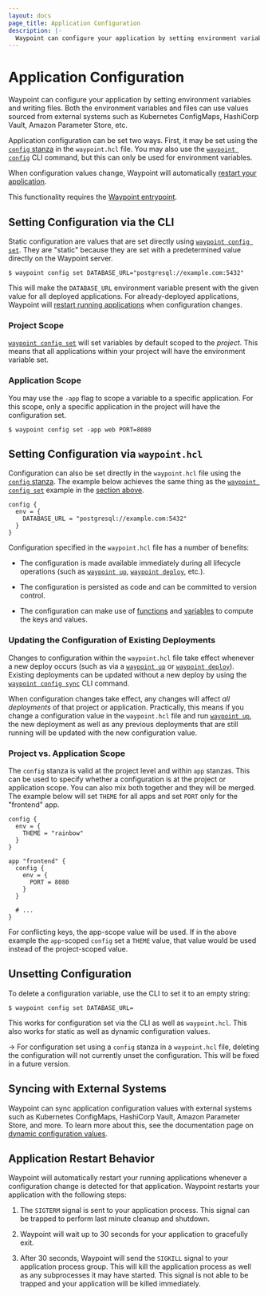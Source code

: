 ```yaml
---
layout: docs
page_title: Application Configuration
description: |-
  Waypoint can configure your application by setting environment variables and writing files. Both the environment variables and files can use values sourced from external systems such as Kubernetes ConfigMaps, HashiCorp Vault, Amazon Parameter Store, etc.
---
```


# Application Configuration

Waypoint can configure your application by setting environment variables
and writing files. Both the environment variables and files can use
values sourced from external systems such as Kubernetes ConfigMaps,
HashiCorp Vault, Amazon Parameter Store, etc.

Application configuration can be set two ways. First, it may be set using the
[`config` stanza](/waypoint/docs/waypoint-hcl/config) in the `waypoint.hcl` file. You
may also use the [`waypoint config`](/waypoint/commands/config-set) CLI command, but this
can only be used for environment variables.

When configuration values change, Waypoint will automatically
[restart your application](#application-restart-behavior).

This functionality requires the [Waypoint entrypoint](/waypoint/docs/entrypoint).

## Setting Configuration via the CLI

Static configuration are values that are set directly using [`waypoint config set`](/waypoint/commands/config-set).
They are "static" because they are set with a predetermined value directly on the Waypoint
server.

```shell-session
$ waypoint config set DATABASE_URL="postgresql://example.com:5432"
```

This will make the `DATABASE_URL` environment variable present with the
given value for all deployed applications. For already-deployed applications,
Waypoint will [restart running applications](#application-restart-behavior)
when configuration changes.

### Project Scope

[`waypoint config set`](/waypoint/commands/config-set) will set variables by default scoped to the _project_.
This means that all applications within your project will have the environment
variable set.

### Application Scope

You may use the `-app` flag to scope a variable to a specific application.
For this scope, only a specific application in the project will have the
configuration set.

```shell-session
$ waypoint config set -app web PORT=8080
```

## Setting Configuration via `waypoint.hcl`

Configuration can also be set directly in the `waypoint.hcl` file using
the [`config` stanza](/waypoint/docs/waypoint-hcl/config). The example below achieves
the same thing as the [`waypoint config set`](/waypoint/commands/config-set) example in the [section above](/waypoint/docs/app-config#setting-configuration-via-the-cli).

```hcl
config {
  env = {
    DATABASE_URL = "postgresql://example.com:5432"
  }
}
```

Configuration specified in the `waypoint.hcl` file has a number of benefits:

- The configuration is made available immediately during all lifecycle operations (such as [`waypoint up`](/waypoint/commands/up), [`waypoint deploy`](/waypoint/commands/deploy), etc.).

- The configuration is persisted as code and can be committed to version control.

- The configuration can make use of
  [functions](/waypoint/docs/waypoint-hcl/functions) and
  [variables](/waypoint/docs/waypoint-hcl/variables) to compute the keys and values.

### Updating the Configuration of Existing Deployments

Changes to configuration within the `waypoint.hcl` file take effect
whenever a new deploy occurs (such as via a [`waypoint up`](/waypoint/commands/up) or [`waypoint deploy`](/waypoint/commands/deploy)).
Existing deployments can be updated without
a new deploy by using the [`waypoint config sync`](/waypoint/commands/config-sync) CLI command.

When configuration changes take effect, any changes will affect
_all deployments_ of that project or application. Practically, this
means if you change a configuration value in the `waypoint.hcl` file
and run [`waypoint up`](/waypoint/commands/up), the new deployment as well as any previous deployments
that are still running will be updated with the new configuration value.

### Project vs. Application Scope

The `config` stanza is valid at the project level and within `app`
stanzas. This can be used to specify whether a configuration is at the
project or application scope. You can also mix both together and they will be
merged. The example below will set `THEME` for all apps and set `PORT`
only for the "frontend" app.

```hcl
config {
  env = {
    THEME = "rainbow"
  }
}

app "frontend" {
  config {
    env = {
      PORT = 8080
    }
  }

  # ...
}
```

For conflicting keys, the app-scope value will be used. If in the above
example the `app`-scoped `config` set a `THEME` value, that value would
be used instead of the project-scoped value.

## Unsetting Configuration

To delete a configuration variable, use the CLI to set it to an empty string:

```shell-session
$ waypoint config set DATABASE_URL=
```

This works for configuration set via the CLI as well as `waypoint.hcl`.
This also works for static as well as dynamic configuration values.

-> For configuration set using a `config` stanza in a `waypoint.hcl` file,
deleting the configuration will not currently unset the configuration. This
will be fixed in a future version.

## Syncing with External Systems

Waypoint can sync application configuration values with external systems
such as Kubernetes ConfigMaps, HashiCorp Vault, Amazon Parameter Store,
and more. To learn more about this, see the documentation page on
[dynamic configuration values](/waypoint/docs/app-config/dynamic).

## Application Restart Behavior

Waypoint will automatically restart your running applications whenever
a configuration change is detected for that application. Waypoint restarts
your application with the following steps:

1. The `SIGTERM` signal is sent to your application process. This signal
   can be trapped to perform last minute cleanup and shutdown.

2. Waypoint will wait up to 30 seconds for your application to gracefully exit.

3. After 30 seconds, Waypoint will send the `SIGKILL` signal to your
   application process group. This will kill the application process as well
   as any subprocesses it may have started. This signal is not able to be trapped
   and your application will be killed immediately.
